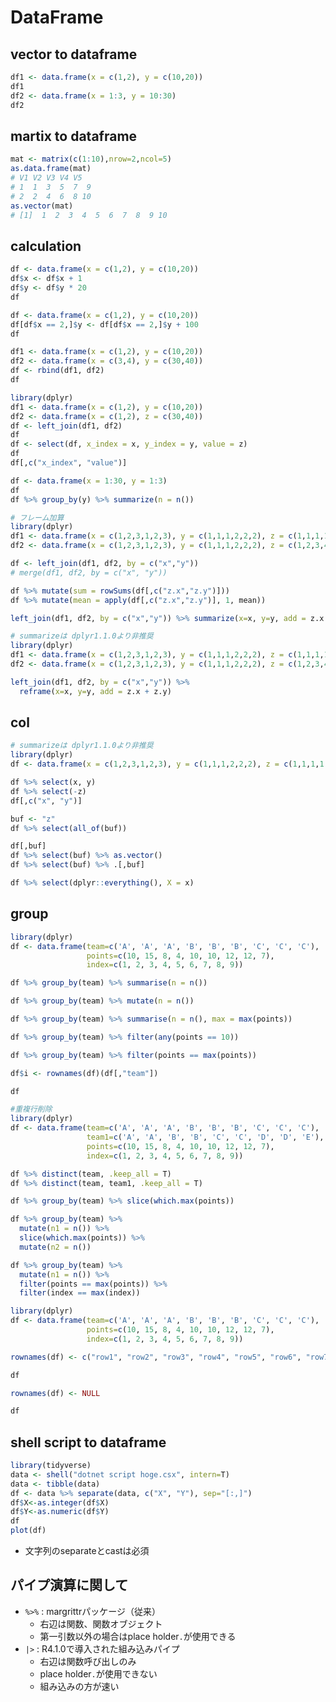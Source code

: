 # DataFrame

## vector to dataframe

```r
df1 <- data.frame(x = c(1,2), y = c(10,20))
df1
df2 <- data.frame(x = 1:3, y = 10:30)
df2
```

## martix to dataframe

```r
mat <- matrix(c(1:10),nrow=2,ncol=5)
as.data.frame(mat)
# V1 V2 V3 V4 V5
# 1  1  3  5  7  9
# 2  2  4  6  8 10
as.vector(mat)
# [1]  1  2  3  4  5  6  7  8  9 10
```

## calculation

```r
df <- data.frame(x = c(1,2), y = c(10,20))
df$x <- df$x + 1
df$y <- df$y * 20
df
```

```r
df <- data.frame(x = c(1,2), y = c(10,20))
df[df$x == 2,]$y <- df[df$x == 2,]$y + 100
df
```

```r
df1 <- data.frame(x = c(1,2), y = c(10,20))
df2 <- data.frame(x = c(3,4), y = c(30,40))
df <- rbind(df1, df2)
df
```

```r
library(dplyr)
df1 <- data.frame(x = c(1,2), y = c(10,20))
df2 <- data.frame(x = c(1,2), z = c(30,40))
df <- left_join(df1, df2)
df
df <- select(df, x_index = x, y_index = y, value = z)
df
df[,c("x_index", "value")]
```

```r
df <- data.frame(x = 1:30, y = 1:3)
df
df %>% group_by(y) %>% summarize(n = n())
```

```r
# フレーム加算
library(dplyr)
df1 <- data.frame(x = c(1,2,3,1,2,3), y = c(1,1,1,2,2,2), z = c(1,1,1,1,1,1))
df2 <- data.frame(x = c(1,2,3,1,2,3), y = c(1,1,1,2,2,2), z = c(1,2,3,4,5,6))

df <- left_join(df1, df2, by = c("x","y"))
# merge(df1, df2, by = c("x", "y"))

df %>% mutate(sum = rowSums(df[,c("z.x","z.y")]))
df %>% mutate(mean = apply(df[,c("z.x","z.y")], 1, mean))

left_join(df1, df2, by = c("x","y")) %>% summarize(x=x, y=y, add = z.x + z.y)
```

```r
# summarizeは dplyr1.1.0より非推奨
library(dplyr)
df1 <- data.frame(x = c(1,2,3,1,2,3), y = c(1,1,1,2,2,2), z = c(1,1,1,1,1,1))
df2 <- data.frame(x = c(1,2,3,1,2,3), y = c(1,1,1,2,2,2), z = c(1,2,3,4,5,6))

left_join(df1, df2, by = c("x","y")) %>%
  reframe(x=x, y=y, add = z.x + z.y)
```

## col

```r
# summarizeは dplyr1.1.0より非推奨
library(dplyr)
df <- data.frame(x = c(1,2,3,1,2,3), y = c(1,1,1,2,2,2), z = c(1,1,1,1,1,1))

df %>% select(x, y)
df %>% select(-z)
df[,c("x", "y")]

buf <- "z"
df %>% select(all_of(buf))

df[,buf]
df %>% select(buf) %>% as.vector()
df %>% select(buf) %>% .[,buf]

df %>% select(dplyr::everything(), X = x)
```

## group
```r

library(dplyr)
df <- data.frame(team=c('A', 'A', 'A', 'B', 'B', 'B', 'C', 'C', 'C'),
                 points=c(10, 15, 8, 4, 10, 10, 12, 12, 7),
                 index=c(1, 2, 3, 4, 5, 6, 7, 8, 9))

df %>% group_by(team) %>% summarise(n = n())

df %>% group_by(team) %>% mutate(n = n())

df %>% group_by(team) %>% summarise(n = n(), max = max(points))

df %>% group_by(team) %>% filter(any(points == 10))

df %>% group_by(team) %>% filter(points == max(points))

df$i <- rownames(df)(df[,"team"])

df

```

```r
#重複行削除
library(dplyr)
df <- data.frame(team=c('A', 'A', 'A', 'B', 'B', 'B', 'C', 'C', 'C'),
                 team1=c('A', 'A', 'B', 'B', 'C', 'C', 'D', 'D', 'E'),
                 points=c(10, 15, 8, 4, 10, 10, 12, 12, 7),
                 index=c(1, 2, 3, 4, 5, 6, 7, 8, 9))

df %>% distinct(team, .keep_all = T)
df %>% distinct(team, team1, .keep_all = T)

df %>% group_by(team) %>% slice(which.max(points))

df %>% group_by(team) %>% 
  mutate(n1 = n()) %>%
  slice(which.max(points)) %>% 
  mutate(n2 = n())

df %>% group_by(team) %>% 
  mutate(n1 = n()) %>%
  filter(points == max(points)) %>% 
  filter(index == max(index))

```

```r

library(dplyr)
df <- data.frame(team=c('A', 'A', 'A', 'B', 'B', 'B', 'C', 'C', 'C'),
                 points=c(10, 15, 8, 4, 10, 10, 12, 12, 7),
                 index=c(1, 2, 3, 4, 5, 6, 7, 8, 9))

rownames(df) <- c("row1", "row2", "row3", "row4", "row5", "row6", "row7", "row8", "row9")

df

rownames(df) <- NULL

df

```

## shell script to dataframe 

```r
library(tidyverse)
data <- shell("dotnet script hoge.csx", intern=T)
data <- tibble(data)
df <- data %>% separate(data, c("X", "Y"), sep="[:,]")
df$X<-as.integer(df$X)
df$Y<-as.numeric(df$Y)
df
plot(df)
```

- 文字列のseparateとcastは必須



## パイプ演算に関して

- ```%>%``` : margrittrパッケージ（従来）
  - 右辺は関数、関数オブジェクト
  - 第一引数以外の場合はplace holder```.```が使用できる
- ```|>``` : R4.1.0で導入された組み込みパイプ
  - 右辺は関数呼び出しのみ
  - place holder```.```が使用できない
  - 組み込みの方が速い
